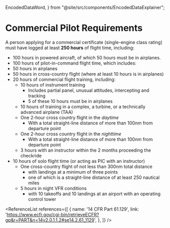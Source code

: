   EncodedDataWord,
} from "@site/src/components/EncodedDataExplainer";

# Commercial Pilot Requirements

A person applying for a commercial certificate (single-engine class rating) must
have logged at least **250 hours** of flight time, including:

- 100 hours in powered aircraft, of which 50 hours must be in airplanes.
- 100 hours of pilot-in-command flight time, which includes:
- 50 hours in airplanes
- 50 hours in cross-country flight (where at least 10 hours is in airplanes)
- 20 hours of commercial flight training, including:
  - 10 hours of instrument training
    - Includes partial panel, unusual attitudes, intercepting and tracking
    - 5 of these 10 hours must be in airplanes
  - 10 hours of training in a complex, a turbine, or a technically advanced
    airplane (TAA)
  - One 2-hour cross country flight in the _daytime_
    - With a total straight-line distance of more than 100nm from departure
      point
  - One 2-hour cross country flight in the _nighttime_
    - With a total straight-line distance of more than 100nm from departure
      point
  - 3 hours with an instructor within the 2 months proceeding the checkride
- 10 hours of solo flight time (or acting as PIC with an instructor)
  - One cross-country flight of not less than 300nm total distance
    - with landings at a minimum of three points
    - one of which is a straight-line distance of at least 250 nautical miles
  - 5 hours in night VFR conditions
    - with 10 takeoffs and 10 landings at an airport with an operating control
      tower

<Reg part="61.129" />

<ReferenceList references={[
  {
    name: '14 CFR Part 61.129',
    link: 'https://www.ecfr.gov/cgi-bin/retrieveECFR?gp&r=PART&n=14y2.0.1.1.2#se14.2.61_1129',
  },
]} />
